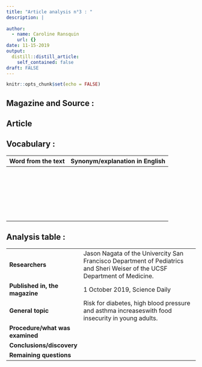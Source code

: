 ```yaml
---
title: "Article analysis n°3 : "
description: |
  
author:
  - name: Caroline Ransquin
    url: {}
date: 11-15-2019
output:
  distill::distill_article:
    self_contained: false
draft: FALSE
---
```


```r
knitr::opts_chunk$set(echo = FALSE)
```

## Magazine and Source :





## Article



## Vocabulary : 

| Word from the text | Synonym/explanation in English |
|--------------------|--------------------------------|
|                    |                                |
|                    |                                |
|                    |                                |
|                    |                                |
|                    |                                |
|                    |                                |
|                    |                                |
|                    |                                |
|                    |                                |
|                    |                                |
|                    |                                |
|                    |                                |
|                    |                                |
|                    |                                |
|                    |                                |
|                    |                                |
|                    |                                |
|                    |                                |
|                    |                                |
|                    |                                |
|                    |                                |
|                    |                                |
|                    |                                |
|                    |                                |

## Analysis table :

|                                   |                                                                                                                          |
| ----------------------------------| ------------------------------------------------------------------------------------------------------------------------|
|**Researchers**                |Jason Nagata of the Univercity San Francisco Department of Pediatrics and Sheri Weiser of the UCSF Department of Medicine.|
|**Published in, the magazine** |1 October 2019, Science Daily   |
|**General topic**              |Risk for diabetes, high blood pressure and asthma increaseswith food insecurity in young adults.|
|**Procedure/what was examined**|                     |
|**Conclusions/discovery**      |                     | 
|**Remaining questions**        |                    |
